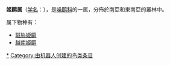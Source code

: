 {{automatic taxobox
| name = 姬鹛属
| image =Cutia - Bhutan S4E0752 (19551604441).jpg
| image_caption =[[斑胁姬鹛|斑胁姬鹛]] {{lang|la|''Cutia nipalensis''}}
| taxon=Cutia
| authority = [[布赖恩·霍顿·霍奇森|Hodgson]], 1837
| subdivision_ranks = [[物种|种]]
| subdivision = 见正文
}}

'''姬鹛属'''（[[学名|学名]]：{{lang|la|''Cutia''}}），是[[噪鹛科|噪鹛科]]的一属，分佈於南亞和東南亞的叢林中。

属下物种有：
* [[斑胁姬鹛|斑胁姬鹛]] {{lang|la|''Cutia nipalensis''}}
* [[越南姬鹛|越南姬鹛]] {{lang|la|''Cutia legalleni''}}
{{Taxonbar|from=Q2102604}}

[[Category:姬鹛属|*]]
[[Category:由机器人创建的鸟类条目|Category:由机器人创建的鸟类条目]]